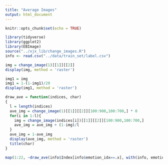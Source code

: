```yaml
---
title: "Average Images"
output: html_document
---
```


```r
knitr::opts_chunk$set(echo = TRUE)
```

```r
library(tidyverse)
library(ggplot2)
library(EBImage)
source("../xjx_lib/change_images.R")
info <- read.csv("../data/train_set/label.csv")
```

```r
img = change_image(1)[[1]][[2]]
display(img, method = 'raster')
```

```r
img1 = img
img1 = 1-(1-img1)/20
display(img1, method = 'raster')
```

```r
draw_ave = function(indices, char)
{
  l = length(indices)
  ave_img = change_image(1)[[1]][[2]][100:900,100:700,] * 0
  for(i in 1:l){
    img = change_image(indices[i])[[1]][[2]][100:900,100:700,]
    ave_img = ave_img + (1-img)/l
  }
  ave_img = 1-ave_img
  display(ave_img, method = 'raster')
  title(char)
}
```

```r
map(1:22, ~draw_ave(info$Index[info$emotion_idx==.x], with(info, emotion_cat %>% unique)[.x]))
```









